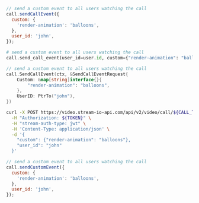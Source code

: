
<Tabs groupId="examples">
<TabItem value="js" label="JavaScript">

```js
// send a custom event to all users watching the call
call.sendCallEvent({
  custom: {
    'render-animation': 'balloons',
  },
  user_id: 'john',
});
```

</TabItem>
<TabItem value="py" label="Python">

```py
# send a custom event to all users watching the call
call.send_call_event(user_id=user.id, custom={"render-animation": "balloons"})
```

</TabItem>
</TabItem>
<TabItem value="go" label="Golang">

```go
// send a custom event to all users watching the call
call.SendCallEvent(ctx, &SendCallEventRequest{
	Custom: &map[string]interface{}{
		"render-animation": "balloons",
	},
	UserID: PtrTo("john"),
})
```

</TabItem>
<TabItem value="curl" label="cURL">

```bash
curl -X POST https://video.stream-io-api.com/api/v2/video/call/${CALL_TYPE}/${CALL_ID}/event?api_key=${API_KEY} \
  -H "Authorization: ${TOKEN}" \
  -H "stream-auth-type: jwt" \
  -H 'Content-Type: application/json' \
  -d '{
    "custom": {"render-animation": "balloons"},
    "user_id": "john"
  }'
```

</TabItem>
<TabItem value="js-deprecated" label="JavaScript@0.3 (deprecated)">

```js
// send a custom event to all users watching the call
call.sendCustomEvent({
  custom: {
    'render-animation': 'balloons',
  },
  user_id: 'john',
});
```

</TabItem>
</Tabs>
